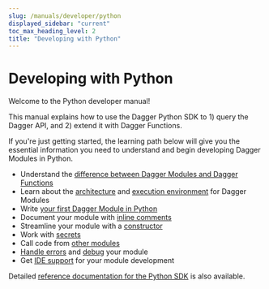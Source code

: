 ```yaml
---
slug: /manuals/developer/python
displayed_sidebar: "current"
toc_max_heading_level: 2
title: "Developing with Python"
---
```


# Developing with Python

Welcome to the Python developer manual!

This manual explains how to use the Dagger Python SDK to 1) query the Dagger API, and 2) extend it with Dagger Functions.

If you're just getting started, the learning path below will give you the essential information you need to understand and begin developing Dagger Modules in Python.

- Understand the [difference between Dagger Modules and Dagger Functions](../modules-vs-functions.mdx)
- Learn about the [architecture](../architecture.mdx) and [execution environment](../execution-environment.mdx) for Dagger Modules
- Write [your first Dagger Module in Python](./419481-first-module.mdx)
- Document your module with [inline comments](./640201-documentation.mdx)
- Streamline your module with a [constructor](./428321-constructor.mdx)
- Work with [secrets](../secrets.mdx)
- Call code from [other modules](../module-dependencies.mdx)
- [Handle errors](../error-handling.mdx) and [debug](./924959-debugging.mdx) your module
- Get [IDE support](../ide-integration.mdx) for your module development

Detailed [reference documentation for the Python SDK](https://dagger-io.readthedocs.org/) is also available.
